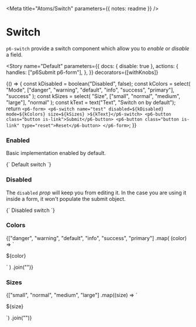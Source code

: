 
<Meta title="Atoms/Switch" parameters={{ notes: readme }} />

# Switch

`p6-switch` provide a switch component which allow you to _enable_ or _disable_ a field.

<Story
  name="Default"
  parameters={{
    docs: { disable: true },
    actions: {
      handles: ["p6Submit p6-form"],
    },
  }}
  decorators={[withKnobs]}
>
  {() => {
    const kDisabled = boolean("Disabled", false);
    const kColors = select(
      "Mode",
      ["danger", "warning", "default", "info", "success", "primary"],
      "success"
    );
    const kSizes = select(
      "Size",
      ["small", "normal", "medium", "large"],
      "normal"
    );
    const kText = text("Text", "Switch on by default");
    return `
      <p6-form>
        <p6-switch name="test"
          disabled=${kDisabled}
          mode=${kColors}
          size=${kSizes}
          >${kText}</p6-switch>
          <p6-button class="button is-link">Submit</p6-button>
          <p6-button class="button is-link" type="reset">Reset</p6-button>
      </p6-form>
    `;
  }}
</Story>

### Enabled

Basic implementation enabled by default.

<Preview>
  <Story name="Enabled" height="44px">
    {`
    <p6-switch checked name="switch-enabled">
      Default switch
    </p6-switch>
  `}
  </Story>
</Preview>

### Disabled

The `disabled` _prop_ will keep you from editing it. In the case you are using it inside a form, it won't populate the submit object.

<Preview>
  <Story name="Disabled" height="44px">
    {`
    <p6-switch checked disabled name="switch-disabled">
      Disabled switch
    </p6-switch>
  `}
  </Story>
</Preview>

### Colors

<Preview>
  <Story name="Colors" height="44px">
    {["danger", "warning", "default", "info", "success", "primary"]
      .map(
        (color) =>
          `<p><p6-switch checked color="${color}">${color}</p6-switch></p>`
      )
      .join("")}
  </Story>
</Preview>

### Sizes

<Preview>
  <Story name="Sizes" height="44px">
    {["small", "normal", "medium", "large"]
      .map((size) => `<p><p6-switch size="${size}">${size}</p6-switch></p>`)
      .join("")}
  </Story>
</Preview>
